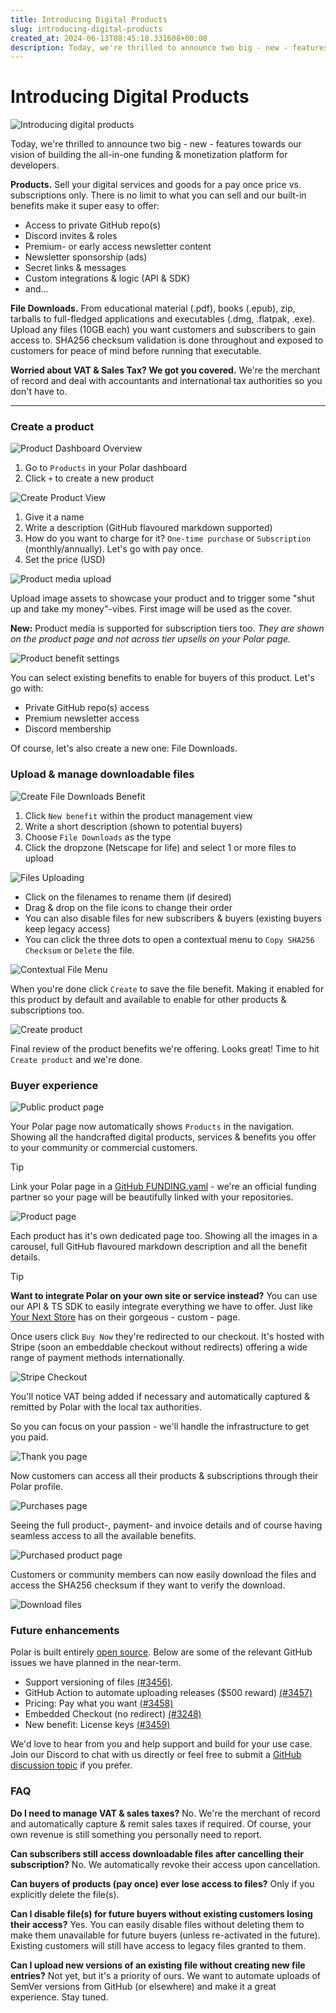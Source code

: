 ```yaml
---
title: Introducing Digital Products
slug: introducing-digital-products
created_at: 2024-06-13T08:45:18.331608+00:00
description: Today, we're thrilled to announce two big - new - features towards our vision of building the all-in-one funding & monetization platform for developers. Products & File Downloads. Sell your digital services and goods for a pay once price vs. subscriptions only.
---
```


# Introducing Digital Products

![Introducing digital products](./image-AjGIfjtZ6O3iRIOOPSVKIt4tmSguK6.png)

Today, we're thrilled to announce two big - new - features towards our vision of building the all-in-one funding & monetization platform for developers.

**Products.** Sell your digital services and goods for a pay once price vs. subscriptions only. There is no limit to what you can sell and our built-in benefits make it super easy to offer:
- Access to private GitHub repo(s)
- Discord invites & roles
- Premium- or early access newsletter content
- Newsletter sponsorship (ads)
- Secret links & messages
- Custom integrations & logic (API & SDK)
- and...

**File Downloads.** From educational material (.pdf), books (.epub), zip, tarballs to full-fledged applications and executables (.dmg, .flatpak, .exe). Upload any files (10GB each) you want customers and subscribers to gain access to. SHA256 checksum validation is done throughout and exposed to customers for peace of mind before running that executable.

**Worried about VAT & Sales Tax? We got you covered.** We're the merchant of record and deal with accountants and international tax authorities so you don't have to.

-----------


### Create a product

![Product Dashboard Overview](./image-LzTHpexcJAqpSVwIYrIX97T3RpYz8B.png)

1. Go to `Products` in your Polar dashboard
2. Click `+` to create a new product

![Create Product View](./image-Kx7k9hoQ8cYqyzgY2hFxiRxlJQlbUE.png)

1. Give it a name
2. Write a description (GitHub flavoured markdown supported)
3. How do you want to charge for it? `One-time purchase` or `Subscription` (monthly/annually). Let's go with pay once.
4. Set the price (USD)

![Product media upload](./image-XBRgDtXpMhbQuX63I4ZE32Dtb1jXN9.png)

Upload image assets to showcase your product and to trigger some "shut up and take my money"-vibes. First image will be used as the cover.

**New:** Product media is supported for subscription tiers too. _They are shown on the product page and not across tier upsells on your Polar page._

![Product benefit settings](./image-JlKR2bOUVXghUt9fUMSmPPT4KcCm5Y.png)

You can select existing benefits to enable for buyers of this product. Let's go with:
- Private GitHub repo(s) access
- Premium newsletter access
- Discord membership

Of course, let's also create a new one: File Downloads.

### Upload & manage downloadable files

![Create File Downloads Benefit](./image-DicImdX46zgaHhnSlAMq4hcqQvj3HP.png)
1. Click `New benefit` within the product management view
2. Write a short description (shown to potential buyers)
3. Choose `File Downloads` as the type
4. Click the dropzone (Netscape for life) and select 1 or more files to upload

![Files Uploading](./image-etrEdt2UinoNi5BVISyulBWLhMrP9b.png)
- Click on the filenames to rename them (if desired)
- Drag & drop on the file icons to change their order
- You can also disable files for new subscribers & buyers (existing buyers keep legacy access)
- You can click the three dots to open a contextual menu to `Copy SHA256 Checksum` or `Delete` the file.

![Contextual File Menu](./image-3P3RI7RUCODS4BhX6aeMkKV3EZEkcP.png)

When you're done click `Create` to save the file benefit. Making it enabled for this product by default and available to enable for other products & subscriptions too.

![Create product](./image-J6kbJTTPXwUVqq6qJ0KbRL1thWtaTV.png)

Final review of the product benefits we're offering. Looks great! Time to hit `Create product` and we're done.

### Buyer experience

![Public product page](./image-OCyOVNtAEZdmUsMOK3XUL8mkDfcK6S.png)

Your Polar page now automatically shows `Products` in the navigation. Showing all the handcrafted digital products, services & benefits you offer to your community or commercial customers.

> [!TIP]
> Link your Polar page in a [GitHub FUNDING.yaml](https://docs.github.com/en/repositories/managing-your-repositorys-settings-and-features/customizing-your-repository/displaying-a-sponsor-button-in-your-repository) - we're an official funding partner so your page will be beautifully linked with your repositories.

![Product page](./image-0VLZGrZCgYIkywPea52BFCUpHIFgDU.png)

Each product has it's own dedicated page too. Showing all the images in a carousel, full GitHub flavoured markdown description and all the benefit details.

> [!TIP]
> **Want to integrate Polar on your own site or service instead?** You can use our API & TS SDK to easily integrate everything we have to offer. Just like [Your Next Store](https://yournextstore.com/) has on their gorgeous - custom - page. 

Once users click `Buy Now` they're redirected to our checkout. It's hosted with Stripe (soon an embeddable checkout without redirects) offering a wide range of payment methods internationally.

![Stripe Checkout](./image-5zNg5l988ec8ozrVeseDijo37icGdN.png)

You'll notice VAT being added if necessary and automatically captured & remitted by Polar with the local tax authorities.

So you can focus on your passion - we'll handle the infrastructure to get you paid.

![Thank you page](./image-UCf39LHaiDGKAf3KLu7gVPSaZ4aCeZ.png)

Now customers can access all their products & subscriptions through their Polar profile.

![Purchases page](./image-KeKbhpj12HhdPkLidagFeql3VfHnEi.png)

Seeing the full product-, payment- and invoice details and of course having seamless access to all the available benefits.

![Purchased product page](./image-w1EylkDbiQVqSZAVtf9w6mhc0zpNcy.png)

Customers or community members can now easily download the files and access the SHA256 checksum if they want to verify the download. 

![Download files](./image-n86lksYvevfV3HfoYeKifhBtbpPrTV.png)

### Future enhancements

Polar is built entirely [open source](https://github.com/polarsource/polar). Below are some of the relevant GitHub issues we have planned in the near-term.
- Support versioning of files [(#3456)](https://github.com/polarsource/polar/issues/3456).
- GitHub Action to automate uploading releases
  ($500 reward) [(#3457)](https://github.com/polarsource/polar/issues/3457)
- Pricing: Pay what you want [(#3458)](https://github.com/polarsource/polar/issues/3458)
- Embedded Checkout (no redirect) [(#3248)](https://github.com/polarsource/polar/issues/3248)
- New benefit: License keys [(#3459)](https://github.com/polarsource/polar/issues/3459)

We'd love to hear from you and help support and build for your use case. Join our Discord to chat with us directly or feel free to submit a [GitHub discussion topic](https://github.com/orgs/polarsource/discussions/categories/feature-requests) if you prefer.

### FAQ

**Do I need to manage VAT & sales taxes?**
No. We're the merchant of record and automatically capture & remit sales taxes if required. Of course, your own revenue is still something you personally need to report.

**Can subscribers still access downloadable files after cancelling their subscription?**
No. We automatically revoke their access upon cancellation. 

**Can buyers of products (pay once) ever lose access to files?** 
Only if you explicitly delete the file(s).

**Can I disable file(s) for future buyers without existing customers losing their access?**
Yes. You can easily disable files without deleting them to make them unavailable for future buyers (unless re-activated in the future). Existing customers will still have access to legacy files granted to them.

**Can I upload new versions of an existing file without creating new file entries?**
Not yet, but it's a priority of ours. We want to automate uploads of SemVer versions from GitHub (or elsewhere) and make it a great experience. Stay tuned.

